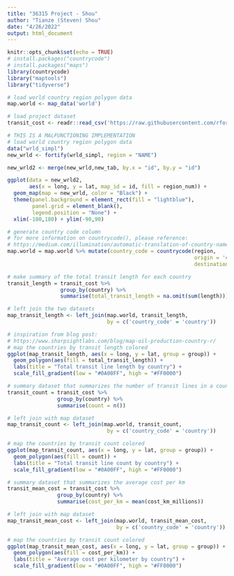 ```yaml
---
title: "36315 Project - Shou"
author: "Tianze (Steven) Shou"
date: "4/26/2022"
output: html_document
---
```


```r
knitr::opts_chunk$set(echo = TRUE)
# install.packages("countrycode")
# install.packages("maps")
library(countrycode)
library("maptools")
library("tidyverse")

# load world country region polygon data 
map.world <- map_data('world') 

# load project dataset 
transit_cost <- readr::read_csv('https://raw.githubusercontent.com/rfordatascience/tidytuesday/master/data/2021/2021-01-05/transit_cost.csv')
```


```r
# THIS IS A MALFUNCTIONING IMPLEMENTATION 
# load world country region polygon data 
data("wrld_simpl")
new_wrld <- fortify(wrld_simpl, region = "NAME") 

new_wrld2 <- merge(new_wrld,new_tab, by.x = "id", by.y = "id")

ggplot(data = new_wrld2, 
       aes(x = long, y = lat, map_id = id, fill = region_num)) + 
  geom_map(map = new_wrld, color = "Black") + 
  theme(panel.background = element_rect(fill = "lightblue"),
        panel.grid = element_blank(),
        legend.position = "None") + 
  xlim(-180,180) + ylim(-90,90)
```


```r
# generate country code column 
# for more information on countrycode(), please reference: 
# https://medium.com/illumination/automatic-translation-of-country-names-and-country-codes-in-r-language-b6281c3435b5#:~:text=After%20translating%20all%20the%20country%20names%2C%20we%20needed,can%20also%20transform%20country%20names%20into%20two-letters%20coding%3A
map.world = map.world %>% mutate(country_code = countrycode(region, 
                                                            origin = 'country.name', 
                                                            destination = 'iso2c'))

# make summary of the total transit length for each country 
transit_length = transit_cost %>% 
                 group_by(country) %>% 
                 summarise(total_transit_length = na.omit(sum(length)))

# left join the two datasets 
map_transit_length <- left_join(map.world, transit_length, 
                                by = c('country_code' = 'country')) 

# inspiration from blog post: 
# https://www.sharpsightlabs.com/blog/map-oil-production-country-r/ 
# map the countries by transit length colored 
ggplot(map_transit_length, aes(x = long, y = lat, group = group)) +
  geom_polygon(aes(fill = total_transit_length)) + 
  labs(title = "Total transit line length by country") + 
  scale_fill_gradient(low = "#0A00FF", high = "#FF0000")

```

```r
# summary dataset that summarizes the number of transit lines in a country
transit_count = transit_cost %>% 
                group_by(country) %>% 
                summarise(count = n())     

# left join with map dataset 
map_transit_count <- left_join(map.world, transit_count, 
                                by = c('country_code' = 'country')) 

# map the countries by transit count colored 
ggplot(map_transit_count, aes(x = long, y = lat, group = group)) +
  geom_polygon(aes(fill = count)) + 
  labs(title = "Total transit line count by country") +
  scale_fill_gradient(low = "#0A00FF", high = "#FF0000")
```

```r
# summary dataset that summarizes the average cost per km
transit_mean_cost = transit_cost %>% 
                group_by(country) %>% 
                summarise(cost_per_km = mean(cost_km_millions))   

# left join with map dataset 
map_transit_mean_cost <- left_join(map.world, transit_mean_cost, 
                                   by = c('country_code' = 'country')) 

# map the countries by transit count colored 
ggplot(map_transit_mean_cost, aes(x = long, y = lat, group = group)) +
  geom_polygon(aes(fill = cost_per_km)) + 
  labs(title = "Average cost per kilometer by country") + 
  scale_fill_gradient(low = "#0A00FF", high = "#FF0000")
```
